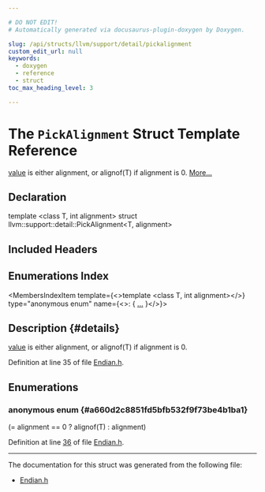 ```yaml
---

# DO NOT EDIT!
# Automatically generated via docusaurus-plugin-doxygen by Doxygen.

slug: /api/structs/llvm/support/detail/pickalignment
custom_edit_url: null
keywords:
  - doxygen
  - reference
  - struct
toc_max_heading_level: 3

---
```





# The `PickAlignment` Struct Template Reference

<DoxygenPage pluginConfig={pluginConfig}>

<a href="#a660d2c8851fd5bfb532f9f73be4b1ba1a2fecc59ca732d5877341e57d1c746b6e">value</a> is either alignment, or alignof(T) if alignment is 0. <a href="#details">More...</a>

## Declaration

<CodeBlock>template &lt;class T, int alignment&gt;
struct llvm::support::detail::PickAlignment&lt;T, alignment&gt;</CodeBlock>

## Included Headers

<IncludesList>
<IncludesListItem
  filePath="llvm/Support/Endian.h"
  permalink="/docs/api/files/include/include/llvm/include/llvm/support/endian-h"
  isLocal="true" />
</IncludesList>

## Enumerations Index

<MembersIndex>

<MembersIndexItem
  template={<>template &lt;class T, int alignment&gt;</>}
  type="anonymous enum"
  name={<>:  &#123; <a href="#a660d2c8851fd5bfb532f9f73be4b1ba1">...</a> &#125;</>}>
</MembersIndexItem>

</MembersIndex>

## Description {#details}

<a href="#a660d2c8851fd5bfb532f9f73be4b1ba1a2fecc59ca732d5877341e57d1c746b6e">value</a> is either alignment, or alignof(T) if alignment is 0.

Definition at line 35 of file <a href="/docs/api/files/include/include/llvm/include/llvm/support/endian-h">Endian.h</a>.

<SectionDefinition>

## Enumerations

### anonymous enum  {#a660d2c8851fd5bfb532f9f73be4b1ba1}

<MemberDefinition
  prototype="anonymous enum ">

<EnumerationList title="Enumeration values">

<Link id="a660d2c8851fd5bfb532f9f73be4b1ba1a2fecc59ca732d5877341e57d1c746b6e" />
<EnumerationListItem name="value">
 (= alignment == 0 ? alignof(T) : alignment)
</EnumerationListItem>

</EnumerationList>

Definition at line <a href="/docs/api/files/include/include/llvm/include/llvm/support/endian-h/#l00036">36</a> of file <a href="/docs/api/files/include/include/llvm/include/llvm/support/endian-h">Endian.h</a>.
</MemberDefinition>

</SectionDefinition>

<hr/>

The documentation for this struct was generated from the following file:

<ul>
<li><a href="/docs/api/files/include/include/llvm/include/llvm/support/endian-h">Endian.h</a></li>
</ul>

</DoxygenPage>
